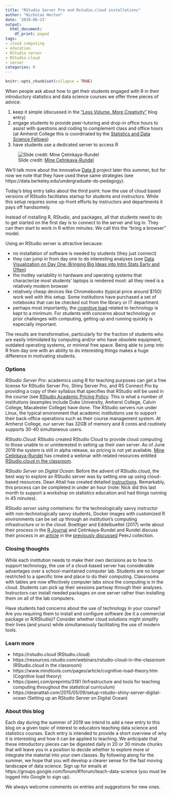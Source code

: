 ```yaml
---
title: "RStudio Server Pro and Rstudio.cloud installations"
author: "Nicholas Horton"
date: '2019-06-23'
output:
  html_document:
    df_print: paged
tags:
- cloud computing
- education
- RStudio server
- RStudio.cloud
- server 
categories: R
---
```


```r
knitr::opts_chunk$set(collapse = TRUE)
```

When people ask about how to get their students engaged with R in their introductory statistics and data science courses we offer three pieces of advice:

1. keep it simple (discussed in the ["Less Volume, More Creativity"](https://teachdatascience.com/mosaic) blog entry)
2. engage students to provide peer-tutoring and drop-in office hours to assist with questions and coding to complement class and office hours (at Amherst College this is coordinated by the [Statistics and Data Science Fellows](https://www.amherst.edu/news/news_releases/2018/11-18/sds-fellows-give-back))
3. have students use a dedicated server to access R

![Slide credit: [Mine &Ccedil;etinkaya-Rundel](https://resources.rstudio.com/webinars/rstudio-cloud-in-the-classroom)](/post/cloud/starting.jpg)

We'll talk more about the innovative [Data 8](http://data8.org) project later this summer, but for now we note that they have used these same strategies (see https://data.berkeley.edu/undergraduate-ds-pedagogy).

Today's blog entry talks about the third point: how the use of cloud based versions of RStudio facilitates startup for students and instructors.  While this setup requires some up-front efforts by instructors and departments it pays off handsomely.

Instead of installing R, RStudio, and packages, all that students need to do to get started on the first day is to connect to the server and log in. They can then start to work in R within minutes.  We call this the "bring a browser" model. 

Using an RStudio server is attractive because:

- no installation of software is needed by students (they just connect)
- they can jump in from day one to do interesting analyses (see [Data Visualization on Day One: Bringing Big Ideas into Intro Stats Early and Often](https://escholarship.org/uc/item/84v3774z))
- the motley variability in hardware and operating systems that characterize most students' laptops is rendered moot: all they need is a relatively modern browser
- relatively cheap devices like Chromebooks (typical price around $150) work well with this setup.  Some institutions have purchased a set of notebooks that can be checked out from the library or IT department.
- perhaps most importantly, the [cognitive load](https://www.mindtools.com/pages/article/cognitive-load-theory.htm) related to technology is kept to a minimum.  For students with concerns about technology or prior challenges with computing, getting up and running quickly is especially important.

The results are transformative, particularly for the fraction of students who are easily intimidated by computing and/or who have obsolete equipment, outdated operating systems, or minimal free space.  Being able to jump into R from day one with an ability to do interesting things makes a huge difference in motivating students.

### Options

*RStudio Server Pro*: academics using R for teaching purposes can get a free license for RStudio Server Pro, Shiny Server Pro, and RS Connect Pro by providing a copy of their syllabus that specifies that RStudio will be used in the course (see [RStudio Academic Pricing Policy](https://www.rstudio.com/pricing/academic-pricing). This is what a number of institutions (examples include Duke University, Amherst College, Calvin College, Macalester College) have done.  The RStudio servers run under Linux, the typical environment that academic institutions use to support their back-office operations such as their course management system.  At Amherst College, our server has 32GB of memory and 8 cores and routinely supports 30-40 simultaneous users.  

*RStudio.Cloud*: RStudio created RStudio Cloud to provide cloud computing to those unable to or uninterested in setting up their own server.  As of June 2019 the system is still in alpha release, so pricing is not yet available. [Mine &Ccedil;etinkaya-Rundel](https://github.com/mine-cetinkaya-rundel) has created a webinar with related resources entitled [RStudio.cloud in the classroom](https://resources.rstudio.com/webinars/rstudio-cloud-in-the-classroom).

*RStudio Server on Digital Ocean*: Before the advent of RStudio.cloud, the best way to explore an RStudio server was by setting one up using cloud-based resources.  Dean Attali has created detailed [instructions](https://deanattali.com/2015/05/09/setup-rstudio-shiny-server-digital-ocean).
Remarkably, this process can be completed in under an hour (note: Nick did this last month to support a workshop on statistics education and had things running in 45 minutes).

*RStudio server using containers*: for the technologically savvy instructor with non-technologically savvy students, Docker images with customized R environments can be set up through an institution's computing infrastructure or in the cloud.  Boettiger and Eddelbuettel (2017) write about their process in the [R Journal](https://journal.r-project.org/archive/2017/RJ-2017-065/RJ-2017-065.pdf)  and &Ccedil;etinkaya-Rundel and Rundel discuss their process in an [article](https://peerj.com/preprints/3181v1.pdf) in the [previously discussed](https://teachdatascience.com/peerj) PeerJ collection.  

### Closing thoughts

While each institution needs to make their own decisions as to how to support technology, the use of a cloud-based server has considerable advantages over a school-maintained computer lab.  Students are no longer restricted to a specific time and place to do their computing.  Classrooms with tables are now effectively computer labs since the computing is in the cloud.  Students can pick up their sessions partway through their analyses.  Instructors can install needed packages on one server rather than installing them on all of the lab computers.  


Have students had concerns about the use of technology in your course?  Are you requiring them to install and configure software (be it a commercial package or R/RStudio)?  Consider whether cloud solutions might simplify their lives (and yours) while simultaneously facilitating the use of modern tools.


### Learn more

- https://rstudio.cloud (RStudio.cloud)
- https://resources.rstudio.com/webinars/rstudio-cloud-in-the-classroom (RStudio.cloud in the classroom)
- https://www.mindtools.com/pages/article/cognitive-load-theory.htm (Cognitive load theory)
- https://peerj.com/preprints/3181 (Infrastructure and tools for teaching computing throughout the statistical curriculum)
- https://deanattali.com/2015/05/09/setup-rstudio-shiny-server-digital-ocean (Setting up an RStudio Server on Digital Ocean)

### About this blog 

Each day during the summer of 2019 we intend to add a new entry to this blog on a given topic of interest to educators teaching data science and statistics courses. Each entry is intended to provide a short overview of why it is interesting and how it can be applied to teaching. We anticipate that these introductory pieces can be digested daily in 20 or 30 minute chunks that will leave you in a position to decide whether to explore more or integrate the material into your own classes. By following along for the summer, we hope that you will develop a clearer sense for the fast moving landscape of data science. Sign up for emails at https://groups.google.com/forum/#!forum/teach-data-science (you must be logged into Google to sign up).

We always welcome comments on entries and suggestions for new ones.

